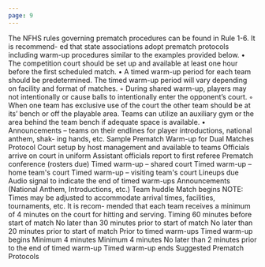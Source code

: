 ```yaml
---
page: 9
---
```


The NFHS rules governing prematch procedures can be found in Rule 1-6. It is recommend- ed that state associations adopt prematch protocols including warm-up procedures similar to the examples provided below. • The competition court should be set up and available at least one hour before the first scheduled match. • A timed warm-up period for each team should be predetermined. The timed warm-up period will vary depending on facility and format of matches. ◦ During shared warm-up, players may not intentionally or cause balls to intentionally enter the opponent’s court. ◦ When one team has exclusive use of the court the other team should be at its’ bench or off the playable area. Teams can utilize an auxiliary gym or the area behind the team bench if adequate space is available. • Announcements – teams on their endlines for player introductions, national anthem, shak- ing hands, etc. Sample Prematch Warm-up for Dual Matches Protocol Court setup by host management and available to teams Officials arrive on court in uniform Assistant officials report to first referee Prematch conference (rosters due) Timed warm-up – shared court Timed warm-up – home team's court Timed warm-up – visiting team's court Lineups due Audio signal to indicate the end of timed warm-ups Announcements (National Anthem, Introductions, etc.) Team huddle Match begins NOTE: Times may be adjusted to accommodate arrival times, facilities, tournaments, etc. It is recom- mended that each team receives a minimum of 4 minutes on the court for hitting and serving. Timing 60 minutes before start of match No later than 30 minutes prior to start of match No later than 20 minutes prior to start of match Prior to timed warm-ups Timed warm-up begins Minimum 4 minutes Minimum 4 minutes No later than 2 minutes prior to the end of timed warm-up Timed warm-up ends Suggested Prematch Protocols
